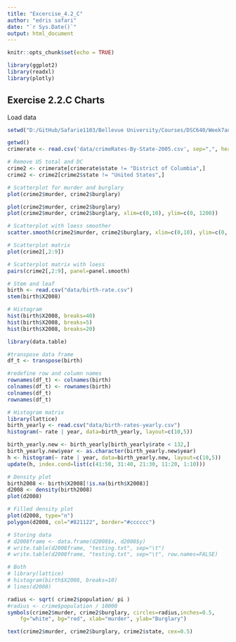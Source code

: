 ```yaml
---
title: "Excercise_4.2_C"
author: "edris safari"
date: "`r Sys.Date()`"
output: html_document
---
```



```r
knitr::opts_chunk$set(echo = TRUE)
```

```r
library(ggplot2)
library(readxl)
library(plotly)

```
## Exercise 2.2.C Charts

Load data

```r
setwd("D:/GitHub/Safarie1103/Bellevue University/Courses/DSC640/Week7and8")

getwd()
crimerate <- read.csv('data/crimeRates-By-State-2005.csv', sep=",", header=TRUE)

# Remove US total and DC
crime2 <- crimerate[crimerate$state != "District of Columbia",]
crime2 <- crime2[crime2$state != "United States",]
```
```r


# Scatterplot for murder and burglary
plot(crime2$murder, crime2$burglary)
```
```r

plot(crime2$murder, crime2$burglary)
plot(crime2$murder, crime2$burglary, xlim=c(0,10), ylim=c(0, 1200))

# Scatterplot with loess smoother
scatter.smooth(crime2$murder, crime2$burglary, xlim=c(0,10), ylim=c(0, 1200))

```
```r

# Scatterplot matrix
plot(crime2[,2:9])

# Scatterplot matrix with loess
pairs(crime2[,2:9], panel=panel.smooth)
```
```r

# Stem and leaf
birth <- read.csv("data/birth-rate.csv")
stem(birth$X2008)

# Histogram
hist(birth$X2008, breaks=40)
hist(birth$X2008, breaks=5)
hist(birth$X2008, breaks=20)
```
```r
library(data.table)

#transpose data frame
df_t <- transpose(birth)

#redefine row and column names
rownames(df_t) <- colnames(birth)
colnames(df_t) <- rownames(birth)
colnames(df_t)
rownames(df_t)

```
```r
# Histogram matrix
library(lattice)
birth_yearly <- read.csv("data/birth-rates-yearly.csv")
histogram(~ rate | year, data=birth_yearly, layout=c(10,5))

birth_yearly.new <- birth_yearly[birth_yearly$rate < 132,]
birth_yearly.new$year <- as.character(birth_yearly.new$year)
h <- histogram(~ rate | year, data=birth_yearly.new, layout=c(10,5))
update(h, index.cond=list(c(41:50, 31:40, 21:30, 11:20, 1:10)))

# Density plot
birth2008 <- birth$X2008[!is.na(birth$X2008)]
d2008 <- density(birth2008)
plot(d2008)
```
```r
# Filled density plot
plot(d2008, type="n")
polygon(d2008, col="#821122", border="#cccccc")
```

```r
# Storing data
# d2008frame <- data.frame(d2008$x, d2008$y)
# write.table(d2008frame, "testing.txt", sep="\t")
# write.table(d2008frame, "testing.txt", sep="\t", row.names=FALSE)

# Both
# library(lattice)
# histogram(birth$X2008, breaks=10)
# lines(d2008)

```
```r
radius <- sqrt( crime2$population/ pi )
#radius <- crime$population / 10000 
symbols(crime2$murder, crime2$burglary, circles=radius,inches=0.5,
    fg="white", bg="red", xlab="murder", ylab="Burglary")

text(crime2$murder, crime2$burglary, crime2$state, cex=0.5)
```


